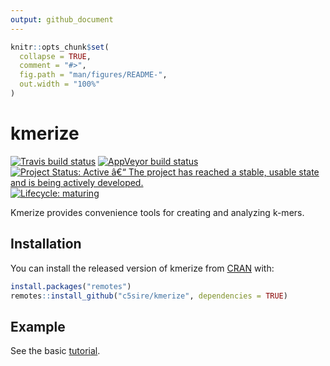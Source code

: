 ```yaml
---
output: github_document
---
```


<!-- README.md is generated from README.Rmd. Please edit that file -->

```r
knitr::opts_chunk$set(
  collapse = TRUE,
  comment = "#>",
  fig.path = "man/figures/README-",
  out.width = "100%"
)
```

# kmerize

<!--
[![Codecov test coverage](https://codecov.io/gh/c5sire/kmerize/branch/master/graph/badge.svg)](https://codecov.io/gh/c5sire/kmerize?branch=master)
-->

<!-- badges: start -->
[![Travis build status](https://travis-ci.org/c5sire/kmerize.svg?branch=master)](https://travis-ci.org/c5sire/kmerize)
[![AppVeyor build status](https://ci.appveyor.com/api/projects/status/github/c5sire/kmerize?branch=master&svg=true)](https://ci.appveyor.com/project/c5sire/kmerize)
[![Project Status: Active â€“ The project has reached a stable, usable state and is being actively developed.](https://www.repostatus.org/badges/latest/active.svg)](https://www.repostatus.org/#active)
[![Lifecycle: maturing](https://img.shields.io/badge/lifecycle-maturing-blue.svg)](https://www.tidyverse.org/lifecycle/#maturing)
<!-- badges: end -->

Kmerize provides convenience tools for creating and analyzing k-mers.

## Installation

You can install the released version of kmerize from [CRAN](https://CRAN.R-project.org) with:

``` r
install.packages("remotes")
remotes::install_github("c5sire/kmerize", dependencies = TRUE)
```

## Example

See the basic [tutorial](https://c5sire.github.io/kmerize/articles/Basic.html).


